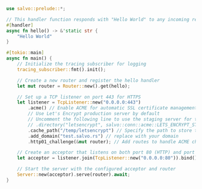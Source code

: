 
```rust  title="acme-http01/src/main.rs"
use salvo::prelude::*;

// This handler function responds with "Hello World" to any incoming request
#[handler]
async fn hello() -> &'static str {
    "Hello World"
}

#[tokio::main]
async fn main() {
    // Initialize the tracing subscriber for logging
    tracing_subscriber::fmt().init();

    // Create a new router and register the hello handler
    let mut router = Router::new().get(hello);

    // Set up a TCP listener on port 443 for HTTPS
    let listener = TcpListener::new("0.0.0.0:443")
        .acme() // Enable ACME for automatic SSL certificate management
        // Use Let's Encrypt production server by default
        // Uncomment the following line to use the staging server for testing purposes
        // .directory("letsencrypt", salvo::conn::acme::LETS_ENCRYPT_STAGING)
        .cache_path("/temp/letsencrypt") // Specify the path to store the certificate cache
        .add_domain("test.salvo.rs") // replace with your domain
        .http01_challenge(&mut router); // Add routes to handle ACME challenge requests

    // Create an acceptor that listens on both port 80 (HTTP) and port 443 (HTTPS)
    let acceptor = listener.join(TcpListener::new("0.0.0.0:80")).bind().await;

    // Start the server with the configured acceptor and router
    Server::new(acceptor).serve(router).await;
}

```